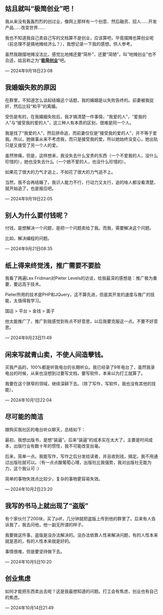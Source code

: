 ::: callout-tip
## 姑且就叫“极简创业”吧！


我从来没有轰轰烈烈的创过业，像网上那样有一个创意、然后融资、招人……开发产品……改变世界……

我也不知道我自己卖自己写的文档算不是创业，应该算吧，毕竟摆摊也算创业呢（前总理不是搞地摊经济么？），我想记录一下我的感想。供人参考。

虽然我跟摆地摊没法比，感觉比地摊还要“简朴”，还要“简陋”，叫“地摊创业”也不合适，姑且称之为“**<u>极简创业</u>**”吧。

::: {.right-align}
--- 2024年9月18日23:08
:::
:::


::: callout-tip
## 我婚姻失败的原因

在群里，不知道怎么谈起结婚这个话题，我的婚姻是以失败告终的。前妻被我捉奸，然后比较“和平”的离婚。

受伤是有的，在我婚姻失败后，我才搞清楚一件事情，“我爱的人”，“爱我的人”与“接受我的爱的人”，这三种人有本质的区别，很难是同一个人。

我是找了“我爱的人”，然后拼命追，而前妻仅仅是“接受我的爱的人”，并不等于爱我。所以，她做事从来不考虑我，而只是接受我的爱。所以她始终没变心，她出轨只是又接受了另一个人的爱。

虽然惨痛，但是，这样想来，我没失去什么宝贵的东西（一个不爱我的人，没什么珍惜的），她也没失去什么（一个她不爱的人，也没什么珍惜的）。

如果花了很大的力气才追上，不如花了很大的力气追不上。

当然，我不会再结婚了，我识人能力不行，行动力又太行，追的啥人都没看清楚，就开始追了，也是报应吧。

::: {.right-align}
--- 2024年9月19日22:05
:::
:::

::: callout-tip
## 别人为什么要付钱呢？

付钱，是想解决一个问题，是把一个问题卖给了我。而我，需要解决这个问题。

比如，解决编程的问题。

::: {.right-align}
--- 2024年9月21日08:35
:::
:::

::: callout-tip
## 纸上得来终觉浅，推广需要不要脸

我看了两遍Lex Fridman对Pieter Levels的访谈，给我最深的感想是：推广极为重要，要远高于技术。

Pieter所用的技术是PHP和JQuery，这不算先进，但是其开发的速度与推广的技能，太值得我学习。

国运 > 平台 > 金钱 > 面子

他太能推广了，推广到我感觉到有点不好意思，以后我要克服这一点。不要不好意思。

::: {.right-align}
--- 2024年9月23日11:49
:::
:::

::: callout-tip
## 闲来写就青山卖，不使人间造孽钱。

买我产品的，100%都是听我电台的长期听众。我已经录了9年电台了，虽然我录电台的时候，从来也没想到过要写文档，要写软件，本来以为打工就算了。

我要在这个狭窄的领域，继续深耕下去。（除了写作，写软件，我也没有其他的技能）。

::: {.right-align}
--- 2024年10月1日22:04
:::
:::

::: callout-tip
## 尽可能的简洁

跟购买我社区的电台听众聊天，总结如下：

最初，我想出版书，是想“装逼”。后来“装逼”的成本实在太大了，主要是时间成本，出版行业有数十年的惯性，我不可能改变丝毫。

后来，简单一点。我能写作，写作之后分发给读者，并且收到钱，搞定。我不用通过出版社就可以。（有一点点酸葡萄心理，出版社比我强势，我对出版社无能为力，这个我认可 :）

简单的事物失效点比较少，复杂的事物更容易失效。

::: {.right-align}
--- 2024年10月2日23:20
:::
:::

::: callout-tip
## 我写的书马上就出现了“盗版”

有个家伙付了200块，买了pdf，几分钟就把盗版上传到他的群里了。后来有人告诉我了，我去问他，他一副无所谓的样子。

我要做这件事，盗版是没办法解决的。没办法依靠人性来解决问题，有的人性本来就是恶的，有的人性本来就是好的。

事情很难，但是要坚持做下去。

::: {.right-align}
--- 2024年10月5日10:20
:::
:::

::: callout-tip
## 创业焦虑

如何才能把东西卖出去呢？这是我最想知道的问题。打工会有焦虑，创业也有自己的焦虑。

::: {.right-align}
--- 2024年10月14日21:49
:::
:::